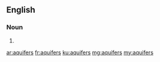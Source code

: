 ==English==

===Noun===
{{head|en}}

# {{plural of|aquifer}}

[[ar:aquifers]]
[[fr:aquifers]]
[[ku:aquifers]]
[[mg:aquifers]]
[[my:aquifers]]